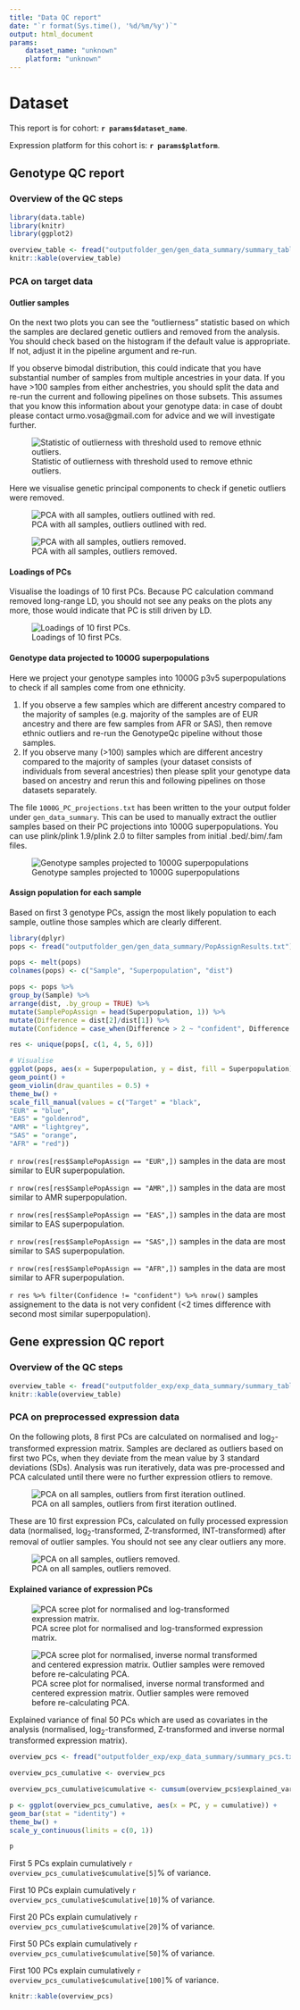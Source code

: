 ```yaml
---
title: "Data QC report"
date: "`r format(Sys.time(), '%d/%m/%y')`"
output: html_document
params:
    dataset_name: "unknown"
    platform: "unknown"
---
```


# Dataset

This report is for cohort: **`r params$dataset_name`**.

Expression platform for this cohort is: **`r params$platform`**.

## Genotype QC report

### Overview of the QC steps

```r
library(data.table)
library(knitr)
library(ggplot2)

overview_table <- fread("outputfolder_gen/gen_data_summary/summary_table.txt")
knitr::kable(overview_table)
```

### PCA on target data

#### Outlier samples

On the next two plots you can see the "outlierness" statistic based on which the samples are declared genetic outliers and removed from the analysis. You should check based on the histogram if the default value is appropriate. If not, adjust it in the pipeline argument and re-run.

If you observe bimodal distribution, this could indicate that you have substantial number of samples from multiple ancestries in your data. If you have >100 samples from either anchestries, you should split the data and re-run the current and following pipelines on those subsets. This assumes that you know this information about your genotype data: in case of doubt please contact urmo.vosa@gmail.com for advice and we will investigate further.

![Statistic of outlierness with threshold used to remove ethnic outliers.](outputfolder_gen/gen_plots/PC_dist_outliers_S.png)  

Here we visualise genetic principal components to check if genetic outliers were removed.

![PCA with all samples, outliers outlined with red.](outputfolder_gen/gen_plots/PCA_outliers.png)  

![PCA with all samples, outliers removed.](outputfolder_gen/gen_plots/Target_PCs_postQC.png)  

#### Loadings of PCs

Visualise the loadings of 10 first PCs. Because PC calculation command removed long-range LD, you should not see any peaks on the plots any more, those would indicate that PC is still driven by LD.

![Loadings of 10 first PCs.](outputfolder_gen/gen_plots/Target_PCs_postQC_Loadings.png)

#### Genotype data projected to 1000G superpopulations

Here we project your genotype samples into 1000G p3v5 superpopulations to check if all samples come from one ethnicity. 

1. If you observe a few samples which are different ancestry compared to the majority of samples (e.g. majority of the samples are of EUR ancestry and there are few samples from AFR or SAS), then remove ethnic outliers and re-run the GenotypeQc pipeline without those samples.
2. If you observe many (>100) samples which are different ancestry compared to the majority of samples (your dataset consists of individuals from several ancestries) then please split your genotype data based on ancestry and rerun this and following pipelines on those datasets separately.

The file `1000G_PC_projections.txt` has been written to the your output folder under `gen_data_summary`. This can be used to manually extract the outlier samples based on their PC projections into 1000G superpopulations. You can use plink/plink 1.9/plink 2.0 to filter samples from initial .bed/.bim/.fam files.

![Genotype samples projected to 1000G superpopulations](outputfolder_gen/gen_plots/SamplesPCsProjectedTo1000G.png)  

#### Assign population for each sample

Based on first 3 genotype PCs, assign the most likely population to each sample, outline those samples which are clearly different.

```r
library(dplyr)
pops <- fread("outputfolder_gen/gen_data_summary/PopAssignResults.txt")

pops <- melt(pops)
colnames(pops) <- c("Sample", "Superpopulation", "dist") 

pops <- pops %>% 
group_by(Sample) %>% 
arrange(dist, .by_group = TRUE) %>% 
mutate(SamplePopAssign = head(Superpopulation, 1)) %>%
mutate(Difference = dist[2]/dist[1]) %>%
mutate(Confidence = case_when(Difference > 2 ~ "confident", Difference <= 2 ~ "not confident"))

res <- unique(pops[, c(1, 4, 5, 6)])

# Visualise
ggplot(pops, aes(x = Superpopulation, y = dist, fill = Superpopulation)) + 
geom_point() + 
geom_violin(draw_quantiles = 0.5) + 
theme_bw() + 
scale_fill_manual(values = c("Target" = "black", 
"EUR" = "blue", 
"EAS" = "goldenrod", 
"AMR" = "lightgrey", 
"SAS" = "orange", 
"AFR" = "red"))
```

`r nrow(res[res$SamplePopAssign == "EUR",])` samples in the data are most similar to EUR superpopulation.

`r nrow(res[res$SamplePopAssign == "AMR",])` samples in the data are most similar to AMR superpopulation.

`r nrow(res[res$SamplePopAssign == "EAS",])` samples in the data are most similar to EAS superpopulation.

`r nrow(res[res$SamplePopAssign == "SAS",])` samples in the data are most similar to SAS superpopulation.

`r nrow(res[res$SamplePopAssign == "AFR",])` samples in the data are most similar to AFR superpopulation.

`r res %>% filter(Confidence != "confident") %>% nrow()` samples assignement to the data is not very confident (<2 times difference with second most similar superpopulation).

## Gene expression QC report

### Overview of the QC steps

```r
overview_table <- fread("outputfolder_exp/exp_data_summary/summary_table.txt")
knitr::kable(overview_table)
```

### PCA on preprocessed expression data

On the following plots, 8 first PCs are calculated on normalised and log~2~-transformed expression matrix. Samples are declared as outliers based on first two PCs, when they deviate from the mean value by 3 standard deviations (SDs). Analysis was run iteratively, data was pre-processed and PCA calculated until there were no further expression otliers to remove.

![PCA on all samples, outliers from first iteration outlined.](outputfolder_exp/exp_plots/PCA_before.png)

These are 10 first expression PCs, calculated on fully processed expression data (normalised, log~2~-transformed, Z-transformed, INT-transformed) after removal of outlier samples. You should not see any clear outliers any more.

![PCA on all samples, outliers removed.](outputfolder_exp/exp_plots/PCA_after.png) 

#### Explained variance of expression PCs

![PCA scree plot for normalised and log-transformed expression matrix.](outputfolder_exp/exp_plots/PCA_raw_scree_plot.png)

![PCA scree plot for normalised, inverse normal transformed and centered expression matrix. Outlier samples were removed before re-calculating PCA.](outputfolder_exp/exp_plots/PCA_final_scree_plot.png)

Explained variance of final 50 PCs which are used as covariates in the analysis (normalised, log~2~-transformed, Z-transformed and inverse normal transformed expression matrix).

```r
overview_pcs <- fread("outputfolder_exp/exp_data_summary/summary_pcs.txt")

overview_pcs_cumulative <- overview_pcs

overview_pcs_cumulative$cumulative <- cumsum(overview_pcs$explained_variance)

p <- ggplot(overview_pcs_cumulative, aes(x = PC, y = cumulative)) + 
geom_bar(stat = "identity") + 
theme_bw() + 
scale_y_continuous(limits = c(0, 1))

p
```
First 5 PCs explain cumulatively `r overview_pcs_cumulative$cumulative[5]`% of variance.

First 10 PCs explain cumulatively `r overview_pcs_cumulative$cumulative[10]`% of variance.

First 20 PCs explain cumulatively `r overview_pcs_cumulative$cumulative[20]`% of variance.

First 50 PCs explain cumulatively `r overview_pcs_cumulative$cumulative[50]`% of variance.

First 100 PCs explain cumulatively `r overview_pcs_cumulative$cumulative[100]`% of variance.

```r
knitr::kable(overview_pcs)
```

